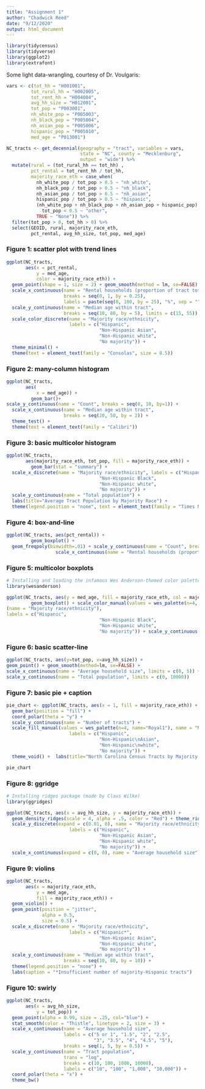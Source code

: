 ```yaml
---
title: "Assignment 1"
author: "Chadwick Reed"
date: "9/12/2020"
output: html_document
---
```


```r
library(tidycensus)
library(tidyverse)
library(ggplot2)
library(extrafont)
```

Some light data-wrangling, courtesy of Dr. Voulgaris:
```r
vars <- c(tot_hh = "H001001",
         tot_rural_hh = "H002005",
         tot_rent_hh = "H004004",
         avg_hh_size = "H012001",
         tot_pop = "P003001",
         nh_white_pop = "P005003",
         nh_black_pop = "P005004",
         nh_asian_pop = "P005006",
         hispanic_pop = "P005010",
         med_age = "P013001")

NC_tracts <- get_decennial(geography = "tract", variables = vars,
                           state = "NC", county = "Mecklenburg",
                           output = "wide") %>%
  mutate(rural = (tot_rural_hh == tot_hh) ,
         pct_rental = tot_rent_hh / tot_hh,
         majority_race_eth = case_when(
           nh_white_pop / tot_pop > 0.5 ~ "nh_white",
           nh_black_pop / tot_pop > 0.5 ~ "nh_black",
           nh_asian_pop / tot_pop > 0.5 ~ "nh_asian",
           hispanic_pop / tot_pop > 0.5 ~ "hispanic",
           (nh_white_pop + nh_black_pop + nh_asian_pop + hispanic_pop) /
             tot_pop < 0.5 ~ "other",
           TRUE ~ "None")) %>%
  filter(tot_pop > 0, tot_hh > 0) %>%
  select(GEOID, rural, majority_race_eth, 
         pct_rental, avg_hh_size, tot_pop, med_age) 
```

### Figure 1: scatter plot with trend lines
```r
ggplot(NC_tracts,
       aes(x = pct_rental,
           y = med_age,
           color = majority_race_eth)) +
  geom_point(shape = 1, size = 2) + geom_smooth(method = lm, se=FALSE) + 
  scale_x_continuous(name = "Rental households (proportion of tract total)",
                     breaks = seq(0, 1, by = 0.25),
                     labels = paste(seq(0, 100, by = 25), "%", sep = "")) +
  scale_y_continuous(name = "Median age within tract",
                     breaks = seq(10, 80, by = 5), limits = c(15, 55)) +
  scale_color_discrete(name = "Majority race/ethnicity",
                       labels = c("Hispanic",
                                  "Non-Hispanic Asian",
                                  "Non-Hispanic white",
                                  "No majority")) +
  theme_minimal() +
  theme(text = element_text(family = "Consolas", size = 8.5))
```


### Figure 2: many-column histogram
```r
ggplot(NC_tracts, 
       aes(
           x = med_age)) +
         geom_bar()+
scale_y_continuous(name = "Count", breaks = seq(0, 10, by=1)) +
  scale_x_continuous(name = "Median age within tract",
                     breaks = seq(20, 50, by = 2)) +
  theme_test() +
  theme(text = element_text(family = "Calibri"))
```

### Figure 3: basic multicolor histogram
```r
ggplot(NC_tracts, 
       aes(majority_race_eth, tot_pop, fill = majority_race_eth)) +
         geom_bar(stat = "summary") +
  scale_x_discrete(name = "Majority race/ethnicity", labels = c("Hispanic",
                                  "Non-Hispanic Black",
                                  "Non-Hispanic white",
                                  "No majority")) + 
  scale_y_continuous(name = "Total population") + 
  labs(title="Average Tract Population by Majority Race") +
  theme(legend.position = "none", text = element_text(family = "Times New Roman"))
```

### Figure 4: box-and-line
```r
ggplot(NC_tracts, aes(pct_rental)) +
         geom_boxplot() +
  geom_freqpoly(binwidth=.01) + scale_y_continuous(name = "Count", breaks = seq(0,10, by=1)) + 
                  scale_x_continuous(name = "Rental households (proportion of tract total)", breaks = seq(0,1, by=.1), labels = paste(seq(0, 100, by = 10), "%", sep = ""))
```

### Figure 5: multicolor boxplots
```r
# Installing and loading the infamous Wes Anderson-themed color palettes. Inspired by Gianina!!
library(wesanderson)
```

```r
ggplot(NC_tracts, aes(y = med_age, fill = majority_race_eth, col = majority_race_eth)) +
         geom_boxplot() + scale_color_manual(values = wes_palette(n=4, name="GrandBudapest2")) + scale_fill_manual(values = wes_palette(n=4, name="GrandBudapest1"), 
(name = "Majority race/ethnicity"),
labels = c("Hispanic",
                                  "Non-Hispanic Black",
                                  "Non-Hispanic white",
                                  "No majority")) + scale_y_continuous(name = "Median age") + guides(color = FALSE) + theme(axis.text.x = element_blank(), text=element_text(family = "Corbel", size = 10), panel.grid = element_blank())
```

### Figure 6: basic scatter-line
```r
ggplot(NC_tracts, aes(y=tot_pop, x=avg_hh_size)) + 
geom_point() + geom_smooth(method=lm, se=FALSE) +
scale_x_continuous(name = "Average household size", limits = c(0, 5)) +
scale_y_continuous(name = "Total population", limits = c(0, 10000))
```

### Figure 7: basic pie + caption
```r
pie_chart <- ggplot(NC_tracts, aes(x = 1, fill = majority_race_eth)) +
  geom_bar(position = "fill") +
  coord_polar(theta = "y") +
  scale_y_continuous(name = "Number of tracts") +
  scale_fill_manual(values = wes_palette(n=4, name="Royal1"), name = "Majority race/ethnicity",
                       labels = c("Hispanic",
                                  "Non-Hispanic\nAsian",
                                  "Non-Hispanic\nwhite",
                                  "No majority")) +
  theme_void() +  labs(title="North Carolina Census Tracts by Majority Race/Ethnicity", caption = "Produced by Chadwick Reed")

pie_chart
```

### Figure 8: ggridge
```r
# Installing ridges package (made by Claus Wilke)
library(ggridges)
```

```r
ggplot(NC_tracts, aes(x = avg_hh_size, y = majority_race_eth)) +
  geom_density_ridges(scale = 4, alpha = .5, color = "Red") + theme_ridges() +
  scale_y_discrete(expand = c(0.01, 0), name = "Majority race/ethnicity",
                       labels = c("Hispanic",
                                  "Non-Hispanic Asian",
                                  "Non-Hispanic white",
                                  "No majority")) +
  scale_x_continuous(expand = c(0, 0), name = "Average household size")
```

### Figure 9: violins
```r
ggplot(NC_tracts, 
       aes(x = majority_race_eth,
           y = med_age,
           fill = majority_race_eth)) +
  geom_violin() +
  geom_point(position = "jitter",
             alpha = 0.5,
             size = 0.5) +
  scale_x_discrete(name = "Majority race/ethnicity",
                       labels = c("Hispanic*",
                                  "Non-Hispanic Asian",
                                  "Non-Hispanic white",
                                  "No majority")) +
  scale_y_continuous(name = "Median age within tract",
                     breaks = seq(10, 80, by = 10)) +
  theme(legend.position = "none") + 
  labs(caption = "*Insufficient number of majority-Hispanic tracts")


```

### Figure 10: swirly
```r
ggplot(NC_tracts, 
       aes(x = avg_hh_size,
           y = tot_pop)) +
  geom_point(alpha = 0.99, size = .25, col="blue") +
  stat_smooth(color = "Thistle", linetype = 2, size = 3) +
  scale_x_continuous(name = "Average household size",
                     labels = c("5 or 1", "1.5", "2", "2.5",
                                "3", "3.5", "4", "4.5", "5"),
                     breaks = seq(1, 5, by = 0.5)) +
  scale_y_continuous(name = "Tract population",
                     trans = "log",
                     breaks = c(10, 100, 1000, 10000),
                     labels = c("10", "100", "1,000", "10,000")) +
  coord_polar(theta = "x") +
  theme_bw() 
```

 
 